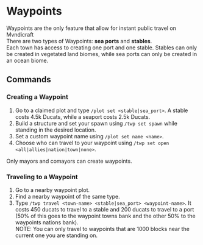 # Waypoints

Waypoints are the only feature that allow for instant public travel on Mvndicraft <br/>
There are two types of Waypoints: **sea ports** and **stables**. <br/>
Each town has access to creating one port and one stable. Stables can only be created in vegetated land biomes, while sea ports can only be created in an ocean biome. <br/>

## Commands

### Creating a Waypoint

1. Go to a claimed plot and type `/plot set <stable|sea_port>`. A stable costs 4.5k Ducats, while a seaport costs 2.5k Ducats.
2. Build a structure and set your spawn using `/twp set spawn` while standing in the desired location.
3. Set a custom waypoint name using `/plot set name <name>`.
4. Choose who can travel to your waypoint using `/twp set open <all|allies|nation|town|none>`.

Only mayors and comayors can create waypoints.

### Traveling to a Waypoint

1. Go to a nearby waypoint plot.
2. Find a nearby waypoint of the same type.
3. Type `/twp travel <town-name> <stable|sea_port> <waypoint-name>`.
   It costs 450 ducats to travel to a stable and 200 ducats to travel to a port (50% of this goes to the waypoint towns bank and the other 50% to the waypoints nations bank). <br/>
   NOTE: You can only travel to waypoints that are 1000 blocks near the current one you are standing on.
